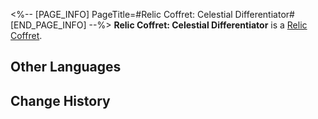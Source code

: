 <%-- [PAGE_INFO]
PageTitle=#Relic Coffret: Celestial Differentiator#
[END_PAGE_INFO] --%>
{{Item Infobox
|id          = 71016
|image       = Item Relic Coffret- Celestial Differentiator.png{{subst:void|<!--$UPLOAD:<<SpriteOutput/ItemFigures/71016.png>-<Item Relic Coffret- Celestial Differentiator.png>-<Item Icons>>-->}}
|type        = Relic Coffret
|invCategory = Valuables
|rarity      = 5
|effect      = 
|description = A device used to collect and restore the Lightdust in the Fragmentum to its original form. Use this to obtain a random 5-star relic from the Celestial Differentiator set.
}}
{{Description|You never know what's in the box until you open it.<br /><br />''"So it's essentially like buying a lottery ticket?"<br />"At least we don't need to worry about finding a cat that is both dead and alive."''}}
'''Relic Coffret: Celestial Differentiator''' is a [[Relic Coffret]].

==Other Languages==
{{Other Languages
|en   = Relic Coffret: Celestial Differentiator
|zhs  = 遗器铸盒：星体差分机
|zht  = 遺器鑄盒：星體差分機
|ja   = 遺物ボックス：天体階差機関
|ko   = 유물 주조함: 천체 차분기관
|es   = Cofre de artefactos: Diferenciador celestial
|fr   = Coffret à relique&nbsp;: Différenciateur céleste
|ru   = Сундук с Реликвиями: Небесный дифференциатор
|th   = กล่องรีลิกส์: Celestial Differentiator
|vi   = Hộp Đúc Di Vật: Máy Sai Lệch Hành Tinh
|de   = Reliktkästchen: Himmlischer Differenziator
|id   = Relic Coffret: Celestial Differentiator
|pt   = Cofre de Relíquia: Diferenciador Celestial
}}

==Change History==
{{Change History|1.0}}